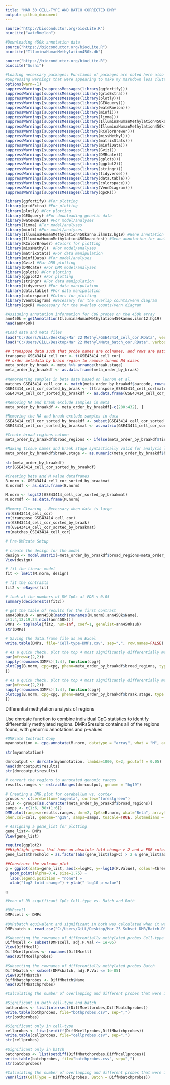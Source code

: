 ---
title: "MAR 30 CELL-TYPE AND BATCH CORRECTED DMR"
output: github_document
---
```{r}
source("http://bioconductor.org/biocLite.R")
biocLite("wateRmelon")

#Downloading 450k annotation data
source("https://bioconductor.org/biocLite.R")
biocLite("IlluminaHumanMethylation450k.db")

source("https://bioconductor.org/biocLite.R")
biocLite("Sushi")

#Loading necessary packages: Functions of packages are noted here also for HW Assignment Q1-5
#Supressing warnings that were appearing to make my markdown less cluttered
options(warn=-1) 
suppressWarnings(suppressMessages(library(ggfortify)))
suppressWarnings(suppressMessages(library(gridExtra)))
suppressWarnings(suppressMessages(library(plotly)))
suppressWarnings(suppressMessages(library(GEOquery)))
suppressWarnings(suppressMessages(library(wateRmelon)))
suppressWarnings(suppressMessages(library(minfi)))
suppressWarnings(suppressMessages(library(limma)))
suppressWarnings(suppressMessages(library(IlluminaHumanMethylation450kanno.ilmn12.hg19)))
suppressWarnings(suppressMessages(library(IlluminaHumanMethylation450kmanifest)))
suppressWarnings(suppressMessages(library(RColorBrewer)))
suppressWarnings(suppressMessages(library(missMethyl)))
suppressWarnings(suppressMessages(library(matrixStats)))
suppressWarnings(suppressMessages(library(minfiData)))
suppressWarnings(suppressMessages(library(Gviz)))
suppressWarnings(suppressMessages(library(DMRcate)))
suppressWarnings(suppressMessages(library(gplots)))
suppressWarnings(suppressMessages(library(ggplot2)))
suppressWarnings(suppressMessages(library(stringr)))
suppressWarnings(suppressMessages(library(tidyverse)))
suppressWarnings(suppressMessages(library(data.table)))
suppressWarnings(suppressMessages(library(colorspace)))
suppressWarnings(suppressMessages(library(VennDiagram)))
suppressWarnings(suppressMessages(library(qpcR)))

library(ggfortify) #For plotting
library(gridExtra) #For plotting
library(plotly) #For plotting
library(GEOquery) #For downloading genetic data
library(wateRmelon) #For model/analyses
library(limma) #For model/analyses
library(minfi) #For model/analyses
library(IlluminaHumanMethylation450kanno.ilmn12.hg19) #Gene annotation for analyses
library(IlluminaHumanMethylation450kmanifest) #Gene annotation for analyses
library(RColorBrewer) #Colors for plotting
library(missMethyl)  #For model/analyses
library(matrixStats) #For data manipulation
library(minfiData) #For model/analyses
library(Gviz) #For DMR plotting
library(DMRcate) #For DMR model/analyses
library(gplots) #For plotting
library(ggplot2) #For plotting
library(stringr) #For data manipulation
library(tidyverse) #For data manipulation
library(data.table) #For data manipulation
library(colorspace) #Colors for plotting
library(VennDiagram) #Necessary for the overlap counts/venn diagram
library(qpcR) #Necessary for the overlap counts/venn diagram

#Assigning annotation information for CpG probes on the 450k array
ann450k = getAnnotation(IlluminaHumanMethylation450kanno.ilmn12.hg19)
head(ann450k)

#Load data and meta files
load("C:/Users/GiLL/Desktop/Mar 22 Methyl/GSE43414_cell_cor.RData", verbose=TRUE) 
load("C:/Users/GiLL/Desktop/Mar 22 Methyl/Meta_batch_cor.RData", verbose=TRUE)

## transpose data such that probe names are colnames, and rows are patient samples
transpose_GSE43414_cell_cor <- t(GSE43414_cell_cor)
## order metadata by brain region to remove lunnon NA cases
meta_order_by_braak <- meta %>% arrange(braak.stage)
meta_order_by_braakdf <- as.data.frame(meta_order_by_braak)

#Remordering samples in beta data based on lunnon et al.
matches_GSE43414_cell_cor <- match(meta_order_by_braakdf$barcode, rownames(transpose_GSE43414_cell_cor))
GSE43414_cell_cor_sorted_by_braak <- t(transpose_GSE43414_cell_cor[matches_GSE43414_cell_cor,])
GSE43414_cell_cor_sorted_by_braakdf <- as.data.frame(GSE43414_cell_cor_sorted_by_braak)

#Removing NA and braak exclude samples in meta 
meta_order_by_braakdf <- meta_order_by_braakdf[-c(280:432), ]

#Removing the NA and braak exclude samples in data
GSE43414_cell_cor_sorted_by_braakdf <- subset(GSE43414_cell_cor_sorted_by_braakdf, select = -c(280:432))
GSE43414_cell_cor_sorted_by_braakmat <- as.matrix(GSE43414_cell_cor_sorted_by_braakdf)

#Create broad regions column
meta_order_by_braakdf$broad_regions <- ifelse(meta_order_by_braakdf$Tissue == "cerebellum", "cerebellum","cortex")

#Making tissue names and braak stage syntactically valid for analysis later (removes space, adds ".", numeric stage)
meta_order_by_braakdf$braak.stage <- as.numeric(meta_order_by_braakdf$braak.stage)

str(meta_order_by_braakdf)
str(GSE43414_cell_cor_sorted_by_braakdf)

#Creating beta and M value dataframes
B.norm <- GSE43414_cell_cor_sorted_by_braakmat
B.normdf <- as.data.frame(B.norm)

M.norm <- logit2(GSE43414_cell_cor_sorted_by_braakmat)
M.normdf <- as.data.frame(M.norm)

#Memory Cleaning - Necessary when data is large
rm(GSE43414_cell_cor)
rm(transpose_GSE43414_cell_cor)
rm(GSE43414_cell_cor_sorted_by_braak)
rm(GSE43414_cell_cor_sorted_by_braakmat)
rm(matches_GSE43414_cell_cor)
```

```{r}
# Pre-DMRcate Setup

# create the design for the model
design <- model.matrix(~meta_order_by_braakdf$broad_regions+meta_order_by_braakdf$braak.stage+meta_order_by_braakdf$Sex+meta_order_by_braakdf$age.brain, row.names=T)
View(design)

# fit the linear model
fit <- lmFit(M.norm, design)

# fit the contrasts
fit2 <- eBayes(fit)

# look at the numbers of DM CpGs at FDR < 0.05
summary(decideTests(fit2))

# get the table of results for the first contrast
ann450ksub <- ann450k[match(rownames(M.norm),ann450k$Name),
c(1:4,12:19,24:ncol(ann450k))]
DMPs <- topTable(fit2, num=Inf, coef=1, genelist=ann450ksub)
str(DMPs)

# Saving the data.frame file as an Excel
write.table(DMPs, file="Cell-type-DMPs.csv", sep=",", row.names=FALSE)

# As a quick check, plot the top 4 most significantly differentially methylated CpGs, Tissue
par(mfrow=c(2,2))
sapply(rownames(DMPs)[1:4], function(cpg){
plotCpg(B.norm, cpg=cpg, pheno=meta_order_by_braakdf$broad_regions, type = "categorical", measure = "beta")
})

# As a quick check, plot the top 4 most significantly differentially methylated CpGs, Braak
par(mfrow=c(2,2))
sapply(rownames(DMPs)[1:4], function(cpg){
plotCpg(B.norm, cpg=cpg, pheno=meta_order_by_braakdf$braak.stage, type = "continuous", measure = "beta")
})

```

Differential methylation analysis of regions

Use dmrcate function to combine individual CpG statistics to identify differentially methylated regions. DMRs$results contains all of the regions found, with genomic annotations and p-values

```{r}
#DMRcate Contrast Copy
myannotation <- cpg.annotate(M.norm, datatype = "array", what = "M", arraytype = "450K", analysis.type="differential", design=design, coef=3)

str(myannotation)

dmrcoutput <- dmrcate(myannotation, lambda=1000, C=2, pcutoff = 0.05)
head(dmrcoutput$results)
str(dmrcoutput$results)

# convert the regions to annotated genomic ranges
results.ranges <- extractRanges(dmrcoutput, genome = "hg19")

# Creating a DMR.plot for cerebellum vs. cortex
groups <- c(cerebellum="magenta", cortex="forestgreen")
cols <- groups[as.character(meta_order_by_braakdf$broad_regions)]
samps <- c(1:6, 38+(1:6))
DMR.plot(ranges=results.ranges, dmr=2, CpGs=B.norm, what="Beta", arraytype = "450K",
phen.col=cols, genome="hg19", samps=samps, toscale=TRUE, plotmedians = TRUE)

# Assigning a gene_list for plotting
gene_list<- DMPs
View(gene_list)

require(ggplot2)
##Highlight genes that have an absolute fold change > 2 and a FDR cutoff of 1e-05
gene_list$threshold = as.factor(abs(gene_list$logFC) > 2 & gene_list$adj.P.Val <= 1e-05)
 
##Construct the volcano plot
g = ggplot(data=gene_list, aes(x=logFC, y=-log10(P.Value), colour=threshold)) +
  geom_point(alpha=0.4, size=1.75) +
  labs(legend.position = "none") +
  xlab("log2 fold change") + ylab("-log10 p-value")

g 

```

```{r}
#Venn of DM significant CpGs Cell-type vs. Batch and Both

#DMPscell
DMPscell <- DMPs

#DMPsbatch equivalent and significant in both was calculated when it was loaded in r from batch corrected DMR file
DMPsbatch <- read_csv("C:/Users/GiLL/Desktop/Mar 25 Subset DMR/Batch-DMPs.csv")

#Subsetting the rownames of differentially methylated probes Cell-type
DiffMcell <- subset(DMPscell, adj.P.Val <= 1e-05)
View(DiffMcell)
DiffMcellprobes <- rownames(DiffMcell)
head(DiffMcellprobes)

#Subsetting the rownames of differentially methylated probes Batch
DiffMbatch <- subset(DMPsbatch, adj.P.Val <= 1e-05)
View(DiffMbatch)
DiffMbatchprobes <- DiffMbatch$Name
head(DiffMbatchprobes)

#Calculating the number of overlapping and different probes that were identified as DM by Cell-type vs. Batch-corrected only

#Significant in both cell-type and batch
bothprobes <- list(intersect(DiffMcellprobes,DiffMbatchprobes))
write.table(bothprobes, file="bothprobes.csv", sep=",")
str(bothprobes)

#Significant only in cell-type
cellprobes <- list(setdiff(DiffMcellprobes,DiffMbatchprobes))
write.table(cellprobes, file="cellprobes.csv", sep=",")
str(cellprobes)

#Significant only in batch
batchprobes <- list(setdiff(DiffMbatchprobes,DiffMcellprobes))
write.table(batchprobes, file="batchprobes.csv", sep=",")
str(batchprobes)

#Calculating the number of overlapping and different probes that were identified in Batch vs. Cell-type corrected
venn(list(CellType = DiffMcellprobes, Batch = DiffMbatchprobes))
```



